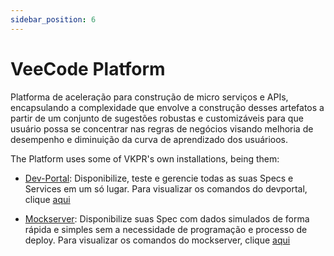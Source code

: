 ```yaml
---
sidebar_position: 6
---
```


# VeeCode Platform

Platforma de aceleração para construção de micro serviços e APIs, encapsulando a complexidade que envolve a construção desses artefatos a partir de um conjunto de sugestões robustas e customizáveis para que usuário possa se concentrar nas regras de negócios visando melhoria de desempenho e diminuição da curva de aprendizado dos usuárioos.

The Platform uses some of VKPR's own installations, being them:

- [Dev-Portal](https://backstage.io/): Disponibilize, teste e gerencie todas as suas Specs e Services em um só lugar. Para visualizar os comandos do devportal, clique [aqui](/docs/commands/devportal/install)

- [Mockserver](https://www.mock-server.com/): Disponibilize suas Spec com dados simulados de forma rápida e simples sem a necessidade de programação e processo de deploy. Para visualizar os comandos do mockserver, clique [aqui](/docs/commands/mockserver/install)